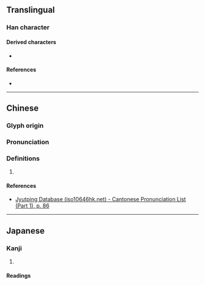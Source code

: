 {{character info}}
==Translingual==

===Han character===
{{Han char|rn=32|rad=土|as=05|sn=8|four=|canj=GBM|ids=⿰土且}}

====Derived characters====
* {{l|mul|[[𣶝]]}}

====References====
* {{Han ref|kx=0226.170|dkj=04970|dj=0461.290|hdz=10431.040|uh=5765|ud=22373}}

----

==Chinese==
{{zh-forms}}

===Glyph origin===
{{Han etym}}

===Pronunciation===
{{zh-pron
|m=qū
|c=ceoi1
|mc=y
|oc=y
|cat=
}}

===Definitions===
{{zh-hanzi}}

# {{rfdef|zh}}

====References====
* [http://www.iso10646hk.net/jp/document/download.jsp Jyutping Database (iso10646hk.net) - Cantonese Pronunciation List (Part 1), p. 86]

----

==Japanese==

===Kanji===
{{ja-kanji|grade=|rs=土05}}

# {{rfdef|ja|sort=土05}}

====Readings====
{{ja-readings
|on=しょ
|kun=つつみ}}